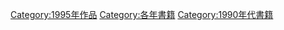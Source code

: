 {{Commonscat|1995 books}}

[[Category:1995年作品|Category:1995年作品]]
[[Category:各年書籍|Category:各年書籍]]
[[Category:1990年代書籍|Category:1990年代書籍]]